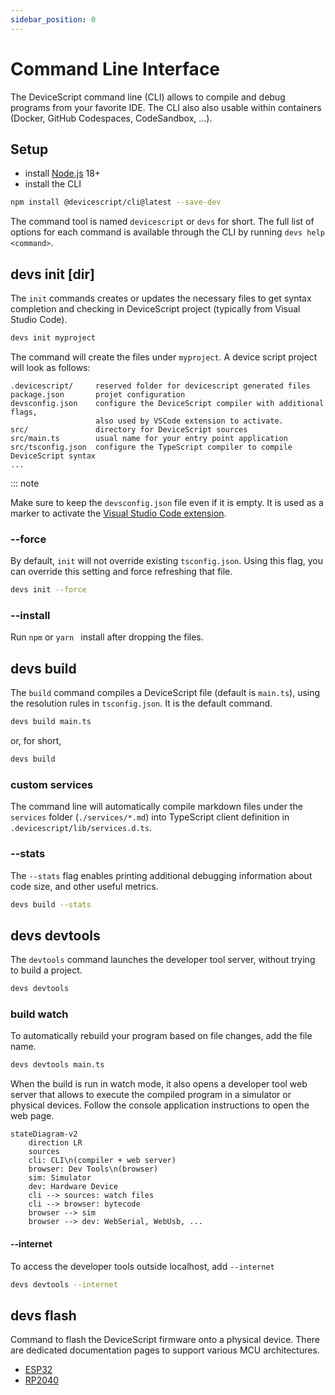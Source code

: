 ```yaml
---
sidebar_position: 0
---
```


# Command Line Interface

The DeviceScript command line (CLI) allows to compile and debug programs from your favorite IDE.
The CLI also also usable within containers (Docker, GitHub Codespaces, CodeSandbox, ...).

## Setup

-   install [Node.js](https://nodejs.org/en/download/) 18+
-   install the CLI

```bash npm2yarn
npm install @devicescript/cli@latest --save-dev
```

The command tool is named `devicescript` or `devs` for short.
The full list of options for each command is available through the CLI by running `devs help <command>`.

## devs init \[dir\]

The `init` commands creates or updates the necessary files to get syntax completion
and checking in DeviceScript project (typically from Visual Studio Code).

```bash
devs init myproject
```

The command will create the files under `myproject`. A device script project will look as follows:

```
.devicescript/     reserved folder for devicescript generated files
package.json       projet configuration
devsconfig.json    configure the DeviceScript compiler with additional flags,
                   also used by VSCode extension to activate.
src/               directory for DeviceScript sources
src/main.ts        usual name for your entry point application
src/tsconfig.json  configure the TypeScript compiler to compile DeviceScript syntax
...
```

::: note

Make sure to keep the `devsconfig.json` file even if it is empty.
It is used as a marker to activate the [Visual Studio Code extension](/getting-started/vscode).

### --force

By default, `init` will not override existing `tsconfig.json`. Using this flag, you can override this setting
and force refreshing that file.

```bash
devs init --force
```

### --install

Run `npm` or `yarn ` install after dropping the files.

## devs build

The `build` command compiles a DeviceScript file (default is `main.ts`), using the resolution rules in `tsconfig.json`. It is the default command.

```bash
devs build main.ts
```

or, for short,

```bash
devs build
```

### custom services

The command line will automatically compile markdown files under the `services` folder (`./services/*.md`)
into TypeScript client definition in `.devicescript/lib/services.d.ts`.

### --stats

The `--stats` flag enables printing additional debugging information about code size,
and other useful metrics.

```bash
devs build --stats
```

## devs devtools

The `devtools` command launches the developer tool server, without trying to build a project.

```bash
devs devtools
```

### build watch

To automatically rebuild your program based on file changes,
add the file name.

```bash
devs devtools main.ts
```

When the build is run in watch mode, it also opens a developer tool web server that allows
to execute the compiled program in a simulator or physical devices. Follow the console
application instructions to open the web page.

```mermaid
stateDiagram-v2
    direction LR
    sources
    cli: CLI\n(compiler + web server)
    browser: Dev Tools\n(browser)
    sim: Simulator
    dev: Hardware Device
    cli --> sources: watch files
    cli --> browser: bytecode
    browser --> sim
    browser --> dev: WebSerial, WebUsb, ...
```

#### --internet

To access the developer tools outside localhost, add `--internet`

```bash
devs devtools --internet
```

## devs flash

Command to flash the DeviceScript firmware onto a physical device. There are dedicated documentation
pages to support various MCU architectures.

-   [ESP32](/devices/esp32/)
-   [RP2040](/devices/rp2040/)
